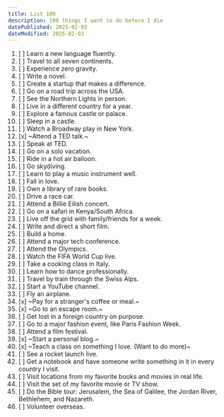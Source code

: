 ```yaml
---
title: List 100
description: 100 things I want to do before I die
datePublished: 2025-02-03
dateModified: 2025-02-03
---
```


1. [ ] Learn a new language fluently.
1. [ ] Travel to all seven continents.
1. [ ] Experience zero gravity.
1. [ ] Write a novel.
1. [ ] Create a startup that makes a difference.
1. [ ] Go on a road trip across the USA.
1. [ ] See the Northern Lights in person.
1. [ ] Live in a different country for a year.
1. [ ] Explore a famous castle or palace.
1. [ ] Sleep in a castle.
1. [ ] Watch a Broadway play in New York.
1. [x] ~Attend a TED talk.~
1. [ ] Speak at TED.
1. [ ] Go on a solo vacation.
1. [ ] Ride in a hot air balloon.
1. [ ] Go skydiving.
1. [ ] Learn to play a music instrument well.
1. [ ] Fall in love.
1. [ ] Own a library of rare books.
1. [ ] Drive a race car.
1. [ ] Attend a Billie Eilish concert.
1. [ ] Go on a safari in Kenya/South Africa.
1. [ ] Live off the grid with family/friends for a week.
1. [ ] Write and direct a short film.
1. [ ] Build a home.
1. [ ] Attend a major tech conference.
1. [ ] Attend the Olympics.
1. [ ] Watch the FIFA World Cup live.
1. [ ] Take a cooking class in Italy.
1. [ ] Learn how to dance professionally.
1. [ ] Travel by train through the Swiss Alps.
1. [ ] Start a YouTube channel.
1. [ ] Fly an airplane.
1. [x] ~Pay for a stranger's coffee or meal.~
1. [x] ~Go to an escape room.~
1. [ ] Get lost in a foreign country on purpose.
1. [ ] Go to a major fashion event, like Paris Fashion Week.
1. [ ] Attend a film festival.
1. [x] ~Start a personal blog.~
1. [x] ~Teach a class on something I love. (Want to do more)~
1. [ ] See a rocket launch live.
1. [ ] Get a notebook and have someone write something in it in every country I visit.
1. [ ] Visit locations from my favorite books and movies in real life.
1. [ ] Visit the set of my favorite movie or TV show.
1. [ ] Do the Bible tour: Jerusalem, the Sea of Galilee, the Jordan River, Bethlehem, and Nazareth.
1. [ ] Volunteer overseas.
